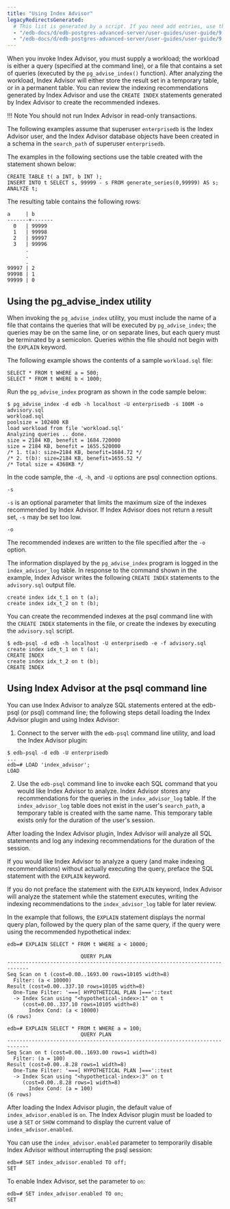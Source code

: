 ```yaml
---
title: "Using Index Advisor"
legacyRedirectsGenerated:
  # This list is generated by a script. If you need add entries, use the `legacyRedirects` key.
  - "/edb-docs/d/edb-postgres-advanced-server/user-guides/user-guide/9.6/EDB_Postgres_Advanced_Server_Guide.1.56.html"
  - "/edb-docs/d/edb-postgres-advanced-server/user-guides/user-guide/9.5/EDB_Postgres_Enterprise_Guide.1.126.html"
---
```


<div id="using_index_advisor" class="registered_link"></div>

When you invoke Index Advisor, you must supply a workload; the workload is either a query (specified at the command line), or a file that contains a set of queries (executed by the `pg_advise_index()` function). After analyzing the workload, Index Advisor will either store the result set in a temporary table, or in a permanent table. You can review the indexing recommendations generated by Index Advisor and use the `CREATE INDEX` statements generated by Index Advisor to create the recommended indexes.

!!! Note
    You should not run Index Advisor in read-only transactions.

The following examples assume that superuser `enterprisedb` is the Index Advisor user, and the Index Advisor database objects have been created in a schema in the `search_path` of superuser `enterprisedb`.

The examples in the following sections use the table created with the statement shown below:

```text
CREATE TABLE t( a INT, b INT );
INSERT INTO t SELECT s, 99999 - s FROM generate_series(0,99999) AS s;
ANALYZE t;
```

The resulting table contains the following rows:

```text
a     | b
-------+-------
  0   | 99999
  1   | 99998
  2   | 99997
  3   | 99996
      .
      .
      .
99997 | 2
99998 | 1
99999 | 0
```

## Using the pg_advise_index utility

When invoking the `pg_advise_index` utility, you must include the name of a file that contains the queries that will be executed by `pg_advise_index`; the queries may be on the same line, or on separate lines, but each query must be terminated by a semicolon. Queries within the file should not begin with the `EXPLAIN` keyword.

The following example shows the contents of a sample `workload.sql` file:

```text
SELECT * FROM t WHERE a = 500;
SELECT * FROM t WHERE b < 1000;
```

Run the `pg_advise_index` program as shown in the code sample below:

```text
$ pg_advise_index -d edb -h localhost -U enterprisedb -s 100M -o advisory.sql 
workload.sql
poolsize = 102400 KB
load workload from file 'workload.sql'
Analyzing queries .. done.
size = 2184 KB, benefit = 1684.720000
size = 2184 KB, benefit = 1655.520000
/* 1. t(a): size=2184 KB, benefit=1684.72 */
/* 2. t(b): size=2184 KB, benefit=1655.52 */
/* Total size = 4368KB */
```

In the code sample, the `-d`, `-h`, and `-U` options are psql connection options.

`-s`

 `-s` is an optional parameter that limits the maximum size of the indexes recommended by Index Advisor. If Index Advisor does not return a result set, `-s` may be set too low.

`-o`

 The recommended indexes are written to the file specified after the `-o` option.

The information displayed by the `pg_advise_index` program is logged in the `index_advisor_log` table. In response to the command shown in the example, Index Advisor writes the following `CREATE INDEX` statements to the `advisory.sql` output file.

```text
create index idx_t_1 on t (a);
create index idx_t_2 on t (b);
```

You can create the recommended indexes at the psql command line with the `CREATE INDEX` statements in the file, or create the indexes by executing the `advisory.sql` script.

```text
$ edb-psql -d edb -h localhost -U enterprisedb -e -f advisory.sql
create index idx_t_1 on t (a);
CREATE INDEX
create index idx_t_2 on t (b);
CREATE INDEX
```

## Using Index Advisor at the psql command line

You can use Index Advisor to analyze SQL statements entered at the edb-psql (or psql) command line; the following steps detail loading the Index Advisor plugin and using Index Advisor:

1.  Connect to the server with the `edb-psql` command line utility, and load the Index Advisor plugin:

```text
$ edb-psql -d edb -U enterprisedb
...
edb=# LOAD 'index_advisor';
LOAD
```

2.  Use the `edb-psql` command line to invoke each SQL command that you would like Index Advisor to analyze. Index Advisor stores any recommendations for the queries in the `index_advisor_log` table. If the `index_advisor_log` table does not exist in the user's `search_path`, a temporary table is created with the same name. This temporary table exists only for the duration of the user's session.

After loading the Index Advisor plugin, Index Advisor will analyze all SQL statements and log any indexing recommendations for the duration of the session.

If you would like Index Advisor to analyze a query (and make indexing recommendations) without actually executing the query, preface the SQL statement with the `EXPLAIN` keyword.

If you do not preface the statement with the `EXPLAIN` keyword, Index Advisor will analyze the statement while the statement executes, writing the indexing recommendations to the `index_advisor_log` table for later review.

In the example that follows, the `EXPLAIN` statement displays the normal query plan, followed by the query plan of the same query, if the query were using the recommended hypothetical index:

```text
edb=# EXPLAIN SELECT * FROM t WHERE a < 10000;

                        QUERY PLAN
-----------------------------------------------------------------------------
Seq Scan on t (cost=0.00..1693.00 rows=10105 width=8)
  Filter: (a < 10000)
Result (cost=0.00..337.10 rows=10105 width=8)
  One-Time Filter: '===[ HYPOTHETICAL PLAN ]==='::text
  -> Index Scan using "<hypothetical-index>:1" on t
     (cost=0.00..337.10 rows=10105 width=8)
       Index Cond: (a < 10000)
(6 rows)

edb=# EXPLAIN SELECT * FROM t WHERE a = 100;
                        QUERY PLAN
-----------------------------------------------------------------------------
Seq Scan on t (cost=0.00..1693.00 rows=1 width=8)
  Filter: (a = 100)
Result (cost=0.00..8.28 rows=1 width=8)
  One-Time Filter: '===[ HYPOTHETICAL PLAN ]==='::text
  -> Index Scan using "<hypothetical-index>:3" on t
     (cost=0.00..8.28 rows=1 width=8)
       Index Cond: (a = 100)
(6 rows)
```

After loading the Index Advisor plugin, the default value of `index_advisor.enabled` is `on`. The Index Advisor plugin must be loaded to use a `SET` or `SHOW` command to display the current value of `index_advisor.enabled`.

You can use the `index_advisor.enabled` parameter to temporarily disable Index Advisor without interrupting the psql session:

```text
edb=# SET index_advisor.enabled TO off;
SET
```

To enable Index Advisor, set the parameter to `on`:

```text
edb=# SET index_advisor.enabled TO on;
SET
```

